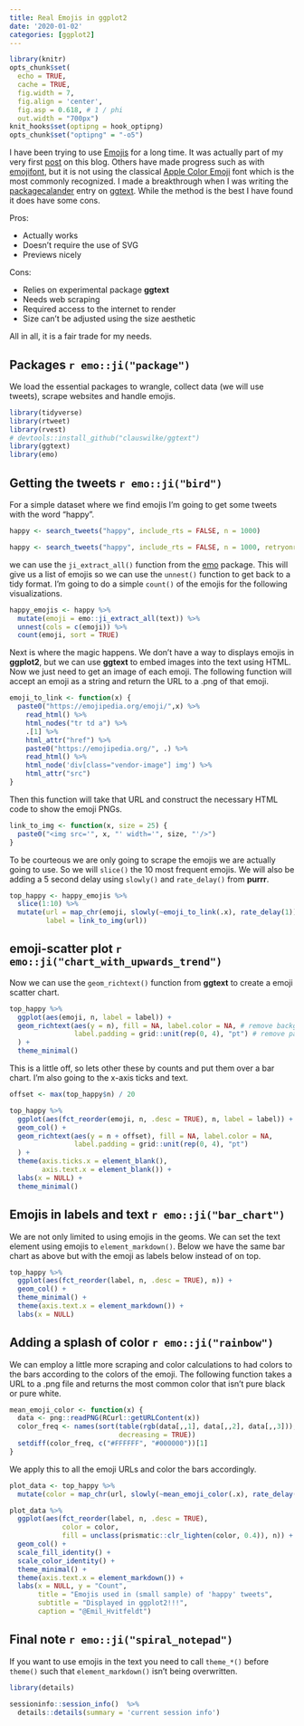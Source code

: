 ```yaml
---
title: Real Emojis in ggplot2
date: '2020-01-02'
categories: [ggplot2]
---
```


```r
library(knitr)
opts_chunk$set(
  echo = TRUE,
  cache = TRUE,
  fig.width = 7, 
  fig.align = 'center',
  fig.asp = 0.618, # 1 / phi
  out.width = "700px")
knit_hooks$set(optipng = hook_optipng)
opts_chunk$set("optipng" = "-o5")
```

I have been trying to use [Emojis](https://en.wikipedia.org/wiki/Emoji) for a long time. 
It was actually part of my very first [post](https://www.hvitfeldt.me/blog/2017-world-press-freedom-index-with-emojis/) on this blog.
Others have made progress such as with [emojifont](https://cran.r-project.org/web/packages/emojifont/vignettes/emojifont.html), but it is not using the classical [Apple Color Emoji](https://en.wikipedia.org/wiki/Apple_Color_Emoji) font which is the most commonly recognized.
I made a breakthrough when I was writing the [packagecalander](https://www.hvitfeldt.me/packagecalendar/2019/) entry on [ggtext](https://github.com/clauswilke/ggtext).
While the method is the best I have found it does have some cons.

Pros:

- Actually works
- Doesn't require the use of SVG
- Previews nicely

Cons:

- Relies on experimental package **ggtext**
- Needs web scraping
- Required access to the internet to render
- Size can't be adjusted using the size aesthetic 

All in all, it is a fair trade for my needs.

## Packages `r emo::ji("package")`

We load the essential packages to wrangle, collect data (we will use tweets), scrape websites and handle emojis.

```r
library(tidyverse)
library(rtweet)
library(rvest)
# devtools::install_github("clauswilke/ggtext")
library(ggtext)
library(emo)
```

## Getting the tweets `r emo::ji("bird")`

For a simple dataset where we find emojis I'm going to get some tweets with the word "happy".

```r
happy <- search_tweets("happy", include_rts = FALSE, n = 1000)
```

```r
happy <- search_tweets("happy", include_rts = FALSE, n = 1000, retryonratelimit = TRUE)
```

we can use the `ji_extract_all()` function from the [emo](https://github.com/hadley/emo) package.
This will give us a list of emojis so we can use the `unnest()` function to get back to a tidy format.
I'm going to do a simple `count()` of the emojis for the following visualizations. 

```r
happy_emojis <- happy %>%
  mutate(emoji = emo::ji_extract_all(text)) %>%
  unnest(cols = c(emoji)) %>%
  count(emoji, sort = TRUE)
```

Next is where the magic happens.
We don't have a way to displays emojis in **ggplot2**, but we can use **ggtext** to embed images into the text using HTML.
Now we just need to get an image of each emoji.
The following function will accept an emoji as a string and return the URL to a .png of that emoji.

```r
emoji_to_link <- function(x) {
  paste0("https://emojipedia.org/emoji/",x) %>%
    read_html() %>%
    html_nodes("tr td a") %>%
    .[1] %>%
    html_attr("href") %>%
    paste0("https://emojipedia.org/", .) %>%
    read_html() %>%
    html_node('div[class="vendor-image"] img') %>%
    html_attr("src")
}
```

Then this function will take that URL and construct the necessary HTML code to show the emoji PNGs.

```r
link_to_img <- function(x, size = 25) {
  paste0("<img src='", x, "' width='", size, "'/>")
}
```

To be courteous we are only going to scrape the emojis we are actually going to use.
So we will `slice()` the 10 most frequent emojis.
We will also be adding a 5 second delay using `slowly()` and `rate_delay()` from **purrr**.

```r
top_happy <- happy_emojis %>%
  slice(1:10) %>%
  mutate(url = map_chr(emoji, slowly(~emoji_to_link(.x), rate_delay(1))),
         label = link_to_img(url))
```

## emoji-scatter plot `r emo::ji("chart_with_upwards_trend")`

Now we can use the `geom_richtext()` function from **ggtext** to create a emoji scatter chart.

```r
top_happy %>%
  ggplot(aes(emoji, n, label = label)) +
  geom_richtext(aes(y = n), fill = NA, label.color = NA, # remove background and outline
                label.padding = grid::unit(rep(0, 4), "pt") # remove padding
  ) +
  theme_minimal()
```

This is a little off, so lets other these by counts and put them over a bar chart.
I'm also going to the x-axis ticks and text.

```r
offset <- max(top_happy$n) / 20

top_happy %>%
  ggplot(aes(fct_reorder(emoji, n, .desc = TRUE), n, label = label)) +
  geom_col() +
  geom_richtext(aes(y = n + offset), fill = NA, label.color = NA,
                label.padding = grid::unit(rep(0, 4), "pt")
  ) +
  theme(axis.ticks.x = element_blank(),
        axis.text.x = element_blank()) +
  labs(x = NULL) +
  theme_minimal()
```

## Emojis in labels and text `r emo::ji("bar_chart")`

We are not only limited to using emojis in the geoms.
We can set the text element using emojis to `element_markdown()`.
Below we have the same bar chart as above but with the emoji as labels below instead of on top.

```r
top_happy %>%
  ggplot(aes(fct_reorder(label, n, .desc = TRUE), n)) +
  geom_col() +
  theme_minimal() +
  theme(axis.text.x = element_markdown()) +
  labs(x = NULL)
```

## Adding a splash of color `r emo::ji("rainbow")`

We can employ a little more scraping and color calculations to had colors to the bars according to the colors of the emoji.
The following function takes a URL to a .png file and returns the most common color that isn't pure black or pure white.

```r
mean_emoji_color <- function(x) {
  data <- png::readPNG(RCurl::getURLContent(x))
  color_freq <- names(sort(table(rgb(data[,,1], data[,,2], data[,,3])), 
                           decreasing = TRUE))
  setdiff(color_freq, c("#FFFFFF", "#000000"))[1]
}
```

We apply this to all the emoji URLs and color the bars accordingly. 

```r
plot_data <- top_happy %>%
  mutate(color = map_chr(url, slowly(~mean_emoji_color(.x), rate_delay(1))))

plot_data %>%
  ggplot(aes(fct_reorder(label, n, .desc = TRUE), 
             color = color, 
             fill = unclass(prismatic::clr_lighten(color, 0.4)), n)) +
  geom_col() +
  scale_fill_identity() +
  scale_color_identity() +
  theme_minimal() +
  theme(axis.text.x = element_markdown()) +
  labs(x = NULL, y = "Count",
       title = "Emojis used in (small sample) of 'happy' tweets",
       subtitle = "Displayed in ggplot2!!!",
       caption = "@Emil_Hvitfeldt")
```

## Final note `r emo::ji("spiral_notepad")`

If you want to use emojis in the text you need to call `theme_*()` before `theme()` such that `element_markdown()` isn't being overwritten.

```r
library(details)

sessioninfo::session_info()  %>%
  details::details(summary = 'current session info')
```

